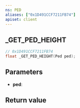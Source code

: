 ```yaml
---
ns: PED
aliases: ["0x1D491CCF7211FB74"]
apiset: client
---
```

## _GET_PED_HEIGHT

```c
// 0x1D491CCF7211FB74
float _GET_PED_HEIGHT(Ped ped);
```


## Parameters
* **ped**:

## Return value